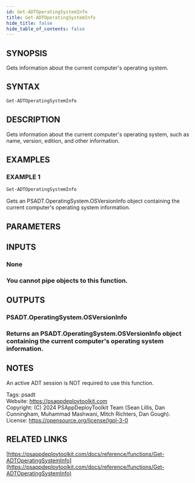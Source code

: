 ```yaml
---
id: Get-ADTOperatingSystemInfo
title: Get-ADTOperatingSystemInfo
hide_title: false
hide_table_of_contents: false
---
```


## SYNOPSIS

Gets information about the current computer's operating system.

## SYNTAX

```powershell
Get-ADTOperatingSystemInfo
```

## DESCRIPTION

Gets information about the current computer's operating system, such as name, version, edition, and other information.

## EXAMPLES

### EXAMPLE 1

```powershell
Get-ADTOperatingSystemInfo
```

Gets an PSADT.OperatingSystem.OSVersionInfo object containing the current computer's operating system information.

## PARAMETERS

## INPUTS

### None

### You cannot pipe objects to this function.
## OUTPUTS

### PSADT.OperatingSystem.OSVersionInfo

### Returns an PSADT.OperatingSystem.OSVersionInfo object containing the current computer's operating system information.
## NOTES
An active ADT session is NOT required to use this function.

Tags: psadt<br />
Website: https://psappdeploytoolkit.com<br />
Copyright: (C) 2024 PSAppDeployToolkit Team (Sean Lillis, Dan Cunningham, Muhammad Mashwani, Mitch Richters, Dan Gough).<br />
License: https://opensource.org/license/lgpl-3-0

## RELATED LINKS

[https://psappdeploytoolkit.com/docs/reference/functions/Get-ADTOperatingSystemInfo](https://psappdeploytoolkit.com/docs/reference/functions/Get-ADTOperatingSystemInfo)
